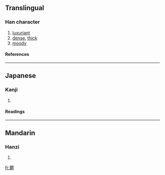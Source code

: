 {{see|鬱}}

==Translingual==
===Han character===
{{Han char|rn=75|rad=木|as=22|sn=26|four=|canj=木木田中戈 (DDWLI)}}
# [[luxuriant]]
# [[dense]], [[thick]]
# [[moody]]
====References====
{{Han ref|kx=0564.210|dkj=15978|dj=0953.280|hdz=21326.110|uh=6B1D|ud=27421}}

----
==Japanese==
===Kanji===
{{ja-kanji|grade=|rs=木22}}
# {{defn|Japanese}} 
====Readings====
{{ja-readings|on=[[うつ]] (utsu)|kun=[[しげる]] (shigeru)}}

----
==Mandarin==
===Hanzi===
{{cmn-hanzi|pin=[[yù]] (yu4)|wg=yü<sup>4</sup>}}
# {{defn|Mandarin}}

[[fr:欝]]